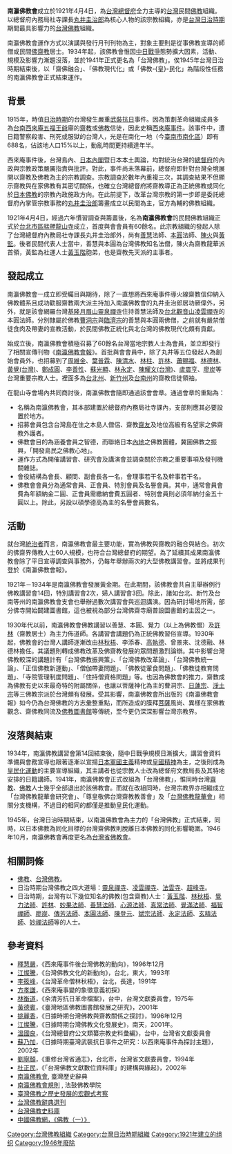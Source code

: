 {{no footnotes|time=2015-08-03T03:27:26+00:00}}
'''南瀛佛教會'''成立於1921年4月4日，為[[台灣總督府|台灣總督府]]全力主導的[[台灣|台灣]]民間[[佛教|佛教]]組織。以總督府內務局社寺課長[[丸井圭治郎|丸井圭治郎]]為核心人物的該宗教組織，亦是[[台灣日治時期|台灣日治時期]]期間最具影響力的[[台灣佛教|台灣佛教]]組織。

南瀛佛教會運作方式以演講與發行月刊刊物為主，對象主要則是從事佛教宣導的師僧或民間[[佛教|佛]][[齋教|齋教]]居士。1934年起，該佛教會惟因[[中國抗日戰爭|中日戰爭]]態勢擴大因素，活動、規模及影響力漸趨沒落，並於1941年正式更名為「台灣佛教」。俟1945年台灣日治時期結束後，以「齋佛融合」、「佛教現代化」或「佛教-{皇}-民化」為階段性任務的南瀛佛教會正式結束運作。

==背景==
1915年，時值[[台灣日治時期|日治時期]]的台灣發生嚴重[[武裝|武裝]][[抗日|抗日]]事件。因為策劃革命組織成員多為[[台南西來庵|台南西來庵]][[五福王爺|五福王爺]]廟的[[齋教|齋教]]或[[佛教|佛教]]信徒，因此史稱[[西來庵事件|西來庵事件]]。該事件中，遭日籍警察殺害、刑死或服獄的台灣人，光是在南化一地（今[[臺南市|臺南市]][[南化區|南化區]]）即有688名，佔該地人口15%以上，動亂時間更持續達年半。

西來庵事件後，台灣島內、[[日本內閣|日本內閣]]暨日本本土輿論，均對統治台灣的[[總督府|總督府]]的內政與宗教政策嚴厲指責與批評。對此，事件尚未落幕前，總督府即針對台灣全境展開以齋教及佛教為主的宗教調查。宗教調查於數年內重複三次，其調查結果不但顯示齋教與在家佛教有其密切關係，也確立台灣總督府將齋教導正為正統佛教或同化於[[日本佛教|日本佛教]]的宗教內政施政方向。在此前提下，改革台灣宗教的第一步即是委託總督府內掌管宗教事務的[[丸井圭治郎|丸井圭治郎]]籌畫成立以民間為主，官方為輔的佛教組織。

1921年4月4日，經過六年慣習調查與籌畫後，名為'''南瀛佛教會'''的民間佛教組織正式於[[台北市區|台北市區]][[艋舺龍山寺|艋舺龍山寺]]成立，首度與會會員有60餘名。此宗教組織的發起人除了台灣總督府內務局社寺課長丸井圭治郎外，尚有[[善慧|善慧]]法師、[[本圓|本圓]]法師、[[陳火|陳火]]與[[黃監|黃監]]。後者民間代表人士當中，善慧與本圓為台灣佛教知名法僧，陳火為齋教龍華派首領，黃監為社運人士[[黃玉階|黃玉階]]胞弟，也是齋教先天派的主事者。

==發起成立==
南瀛佛教會一成立即受矚目與期待，除了一直想將西來庵事件導火線齋教信仰納入佛教體系且成功勸服齋教兩大派主持加入南瀛佛教會的丸井圭治郎居功厥偉外，另外，就是該會網羅台灣[[基隆|基隆]][[月眉山|月眉山]][[靈泉禪寺|靈泉禪寺]]住持善慧法師及[[台北|台北]][[觀音山_(新北市)|觀音山]][[凌雲禪寺|凌雲禪寺]]的本圓法師。分別隸屬於佛教[[曹洞宗|曹洞宗]]與[[臨濟宗|臨濟宗]]的善慧與本圓兩佛僧，之前就有嚴禁僧徒食肉及帶妻的宣教活動，於民間佛教正統化與北台灣的佛教現代化頗有貢獻。

始成立後，南瀛佛教會積極召募了60餘名台灣當地宗教人士為會員，並立即發行了相關宣傳刊物《[[南瀛佛教會報|南瀛佛教會報]]》。首批與會會員中，除了丸井等五位發起人為創始會員外，也招募到了[[周維金|周維金]]、[[葉普霖|葉普霖]]、[[陳清水|陳清水]]、[[林柱|林柱]]、[[許林|許林]]、[[蕭賜福|蕭賜福]]、[[林德林|林德林]]、[[黃覺(台灣)|黃覺(台灣)]]、[[鄭成圓|鄭成圓]]、[[李善性|李善性]]、[[蘇光顯|蘇光顯]]、[[林永定|林永定]]、[[陳耀文(台灣)|陳耀文(台灣)]]、[[盧震亨|盧震亨]]、[[廖炭|廖炭]]等台灣重要宗教人士。裡面多為[[台北州|台北州]]、[[新竹州|新竹州]]及[[台南州|台南州]]的齋教信徒領袖。

在龍山寺會場內共同商討後，南瀛佛教會隨即通過該會會章。通過會章的重點為：
*名稱為南瀛佛教會，其本部建置於總督府內務局社寺課內，支部則應其必要設置於地方。
*招募會員包含台灣島在住之本島人僧侶、齋教[[齋友|齋友]]及地位高級有名望家之佛齋教外護者。
*佛教會目的為涵養會員之智德，而聯絡日本[[內地|內地]]之佛教團體，冀圖佛教之振興，「開發島民之佛教心地」。
*運作方式為開催講習會、研究會及講演會並調查關於宗教之重要事項及發刊機關雜誌。
*會役結構為會長、顧問、副會長各一名，會理事若干名及幹事若干名。
*佛教會會員分為通常會員、正會員、特別會員及名譽會員。其中，通常會員會費為年額納金二圓、正會員需繳納會費五圓者、特別會員則必須年納付金五十圓以上。除此，另設以碩學德高為主的名譽會員數名。

==活動==
就台灣[[統治者|統治者]]而言，南瀛佛教會最主要功能，實為佛教與齋教的融合與結合。初次的佛齋界傳教人士60人規模，也符合台灣總督府的期望。為了延續其成果南瀛佛教會除了平日宣導調查與事務外，仍每年舉辦兩次的大型佛教講習會。並將成果刊登於《南瀛佛教會報》。

1921年－1934年是南瀛佛教會發展黃金期。在此期間，該佛教會共自主舉辦例行佛教講習會14回，特別講習會2次，婦人講習會3回。除此，諸如台北、新竹及台南等州的南瀛佛教會支會也舉辦過數次講習會與巡迴講演。因為研討場地所需，部分佛寺開始闢建圖書館，這也被視為部分台灣佛齋寺廟普設圖書館的主因之一。

1930年代以前，南瀛佛教會佛教講習以善慧、本圓、覺力（以上為佛教僧）及[[許林|許林]]（齋教居士）為主力佈道師。各講習會講題仍為正統佛教習俗宣導。1930年起，佛教會的台灣人講師逐漸改由[[林秋梧|林秋梧]]、李添春、[[高執德|高執德]]、曾景來、沈德融、林德林擔任。其議題則轉成佛教改革及佛齋教發展的眾問題激烈論辯。其中影響台灣佛教較深的講題計有「台灣佛教振興策」、「台灣佛教改革論」、「台灣佛教統一論」、「正信佛教新運動」、「僧伽帶妻問題」、「佛教徒葷食問題」、「佛教徒教育問題」、「寺院管理制度問題」、「住持僧資格問題」等。也因為佛教會的推力，齋教成為佛教有史以來最奇特的附屬關係，也讓以菩薩神化為主的曹洞宗、[[日蓮宗|日蓮宗]]、[[淨土宗|淨土宗]]等三佛教宗派於台灣頗有發展。受其影響，南瀛佛教會所出版的《南瀛佛教會報》如今仍為台灣佛教的方志彙整重點，而所造成的膜拜[[菩薩|菩薩]]風尚、異樣在家佛教觀念、齋佛教同流及[[佛教圖書館|佛教圖書館]]等傳統，至今更仍深深影響台灣宗教界。

==沒落與結束==
1934年，南瀛佛教講習會第14回結束後，隨中日戰爭規模日漸擴大，講習會資料準備與會務宣導也跟著逐漸以宣揚[[日本軍國主義|日本軍國主義]]精神或[[皇國精神|皇國精神]]為主，之後則成為[[皇民化運動|皇民化運動]]的主要宣導組織，其主講者也從宗教人士改為總督府文教局長及其特地安排的日籍講師。1941年，南瀛佛教會正式改組為「台灣佛教」，惟同時台灣[[齋教|齋教]]、[[佛教|佛教]]人士幾乎全部退出於該佛教會。而就在改組同時，台灣宗教界亦相繼成立「台灣佛教龍華會研究會」、「尊皇敬佛台灣齋教教善會」及「[[台灣佛教龍華會|台灣佛教龍華會]]」相關分支機構，不過目的相同的都僅是推動皇民化運動。

1945年，台灣日治時期結束，以南瀛佛教會為主力的「台灣佛教」正式結束，同時，以日本佛教為同化目標的台灣齋佛教則脫離日本佛教的同化影響範圍。1946年10月，南瀛佛教會再度更名為[[台灣省佛教會|台灣省佛教會]]。

==相關詞條==
*[[佛教|佛教]]、[[台灣佛教|台灣佛教]]。
*日治時期台灣佛教之四大道場：[[靈泉禪寺|靈泉禪寺]]、[[凌雲禪寺|凌雲禪寺]]、[[法雲寺|法雲寺]]、[[超峰寺|超峰寺]]。
*日治時期，台灣有以下幾位知名的佛教(包含齋教)人士：[[黃玉階|黃玉階]]、[[林秋梧|林秋梧]]、[[覺力法師|覺力法師]]、[[許林|許林]]、[[妙果法師|妙果法師]]、[[善慧法師|善慧法師]]、[[心源法師|心源法師]]、[[真常法師|真常法師]]、[[覺滿法師|覺滿法師]]、[[福智禪師|福智禪師]]、[[廖炭|廖炭]]、[[傳芳法師|傳芳法師]]、[[本圓法師|本圓法師]]、[[陳登元|陳登元]]、[[斌宗法師|斌宗法師]]、[[永定法師|永定法師]]、[[玄精法師|玄精法師]]、[[妙禪法師|妙禪法師]]等的人士。

==參考資料==
*[[釋慧嚴|釋慧嚴]]，《西來庵事件後台灣佛教的動向》，1996年12月
*[[江燦騰|江燦騰]]，《台灣佛教文化的新動向》，台北，東大，1993年
*[[李筱峰|李筱峰]]，《台灣革命僧林秋梧》，台北，長達，1991年
*[[方孝謙|方孝謙]]，《西來庵事變的象徵意義初探》
*[[林衡道|林衡道]]，《余清芳抗日革命檔案》，台中，台灣文獻委員會，1975年
*[[黃德賓|黃德賓]]，《臺灣地區佛教圖書館發展之研究》，2001年
*[[姚麗香|姚麗香]]，《日據時期台灣佛教與齋教關係之探討》，1996年12月
*[[江燦騰|江燦騰]]，《日據時期台灣佛教文化發展史》，南天，2001年。
*[[溫國良|溫國良]]，《台灣總督府公文類纂宗教史料彙編》，台中，台灣省文獻委員會
*[[蘇乃加|蘇乃加]]，《日據時期臺灣武裝抗日事件之研究：以西來庵事件為探討主題》，2002年
*[[劉寧顏|劉寧顏]]，《重修台灣省通志》，台北市，台灣省文獻委員會，1994年
*[[杜正民|杜正民]]，《「台灣佛教文獻數位資料庫」的建構與緣起》，2002年
*[http://nrch.cca.gov.tw/ccahome/website/site20/contents/009/cca220003-li-wpkbhisdict001803-0556-u.xml 南瀛佛教會]{{dead link|date=2017年11月 |bot=InternetArchiveBot |fix-attempted=yes }}, 臺灣歷史辭典
* [http://buddhistinformatics.ddbc.edu.tw/taiwanbuddhism/tb/ny/ny05-04.htm 南瀛佛教會規則] {{Wayback|url=http://buddhistinformatics.ddbc.edu.tw/taiwanbuddhism/tb/ny/ny05-04.htm |date=20190514152739 }}, 法鼓佛教學院
* [http://enlight.lib.ntu.edu.tw/FULLTEXT/JR-BJ001/bj089709.htm 臺灣佛教之歷史發展的宏觀式考察]{{Wayback|url=http://enlight.lib.ntu.edu.tw/FULLTEXT/JR-BJ001/bj089709.htm |date=20130111112741 }}
*[http://www.mst.org.tw/Magazine/magazinep/TaiwanBuddhish/81%E5%8F%B0%E7%81%A3%E4%BD%9B%E6%95%99%E8%BE%AD%E5%85%B8.htm 台灣佛教辭典選刊 ]{{Wayback|url=http://www.mst.org.tw/Magazine/magazinep/TaiwanBuddhish/81%E5%8F%B0%E7%81%A3%E4%BD%9B%E6%95%99%E8%BE%AD%E5%85%B8.htm |date=20160304123710 }}
*[https://web.archive.org/web/20120820010350/http://ccbs.ntu.edu.tw/taiwan/index.htm 台灣佛教史料庫]
*[https://archive.is/20130503000612/http://big5.chinataiwan.org/twzlk/zj/200104/t20010413_35587.htm 中國佛教網，《佛教（一）》]

[[Category:台灣佛教組織|Category:台灣佛教組織]]
[[Category:台灣日治時期組織|Category:台灣日治時期組織]]
[[Category:1921年建立的组织|Category:1921年建立的组织]]
[[Category:1946年廢除|Category:1946年廢除]]